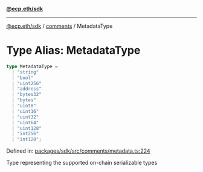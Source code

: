 [**@ecp.eth/sdk**](../../index.mdx)

***

[@ecp.eth/sdk](/sdk-reference/index.mdx) / [comments](/sdk-reference/comments/index.mdx) / MetadataType

# Type Alias: MetadataType

```ts
type MetadataType = 
  | "string"
  | "bool"
  | "uint256"
  | "address"
  | "bytes32"
  | "bytes"
  | "uint8"
  | "uint16"
  | "uint32"
  | "uint64"
  | "uint128"
  | "int256"
  | "int128";
```

Defined in: [packages/sdk/src/comments/metadata.ts:224](https://github.com/ecp-eth/comments-monorepo/blob/main/packages/sdk/src/comments/metadata.ts#L224)

Type representing the supported on-chain serializable types

